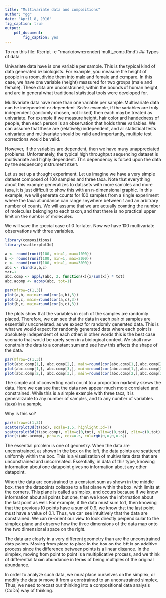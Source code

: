 ```yaml
---
title: "Multivariate data and compositions"
author: "gg"
date: "April 8, 2016"
fig_caption: true
output:
    pdf_document:
        fig_caption: yes
---
```


To run this file:
Rscript -e "rmarkdown::render('multi_comp.Rmd')
## Types of data

Univariate data have is one variable per sample. This is the typical kind of data generated by biologists. For example, you measure the height of people in a room, divide them into male and female and compare. In this case, we have one variable (height) measured for two groups (male and female). These data are unconstrained, within the bounds of human height, and are in general what traditional statistical tools were developed for.

Multivariate data have more than one variable per sample. Multivariate data can be independent or dependent. So for example, if the variables are truly independent (randomly chosen, not linked) then each may be treated as univariate. For example if we measure height, hair color and handedness of people, then each person is an observation that holds three variables. We can assume that these are (relatively) independent, and all statistical tests univariate and multivariate should be valid and importantly, multiple test corrections would be valid.

However, if the variables are dependent, then we have many unappreciated problems. Unfortunately, the typical high throughput sequencing dataset is multivariate and highly dependent. This dependency is forced upon the data by the sequencing instrument itself.


Let us set up a thought experiment. Let us imagine we have a very simple dataset composed of 100 samples and three taxa. Note that everything about this example generalizes to datasets with more samples and  more taxa, it is just difficult to show this with an n-dimensional graphic. In this example, we will generate counts for 100 samples from a single experiment where the taxa abundance can range anywhere between 1 and an arbitrary number of counts. We will assume that we are actually counting the number of molecules belonging to each taxon, and that there is no practical upper limit on the number of molecules.

We will save the special case of 0 for later. Now we have 100 multivariate observations with three variables.

```r
library(compositions)
library(scatterplot3d)

a <- round(runif(100, min=1, max=1000))
b <- round(runif(100, min=1, max=2000))
c <- round(runif(100, min=1, max=3000))
abc <- rbind(a,b,c)
tot=1
abc.comp <- apply(abc, 2, function(x){x/sum(x)} * tot)
abc.acomp <- acomp(abc, tot=1)

par(mfrow=c(1,3))
plot(a,b, main=round(cor(a,b),3))
plot(a,c, main=round(cor(a,c),3))
plot(b,c, main=round(cor(b,c),3))
```

The plots show that the variables in each of the samples are randomly placed. Therefore, we can see that the data in each pair of samples are essentially uncorrelated, as we expect for randomly generated data. This is what we would expect for randomly generated data where each point is absolutely independent of each other: in other words this is the best case scenario that would be rarely seen in a biological context. We shall now constrain the data to a constant sum and see how this affects the shape of the data.

```r
par(mfrow=c(1,3))
plot(abc.comp[1,], abc.comp[2,], main=round(cor(abc.comp[1,],abc.comp[2,]),3))
plot(abc.comp[1,], abc.comp[3,], main=round(cor(abc.comp[1,],abc.comp[3,]),3))
plot(abc.comp[2,], abc.comp[3,], main=round(cor(abc.comp[2,],abc.comp[3,]),3))
```

The simple act of converting each count to a proportion markedly skews the data. Here we can see that the data now appear much more correlated and constrained. While this is a simple example with three taxa, it is generalizable to any number of samples, and to any number of variables (taxa) in a sample.

Why is this so?

```r
par(mfrow=c(1,3))
scatterplot3d(t(abc), scale=1.5, highlight.3d=T)
scatterplot3d(t(abc.comp), xlim=c(0,tot), ylim=c(0,tot), zlim=c(0,tot), scale=1.5, highlight.3d=T)
plot(t(abc.acomp), pch=19, cex=0.5, col=rgb(0,0,0,0.5))

```

The essential problem is one of geometry. When the data are unconstrained, as shown in the box on the left, the data points are scattered uniformly within the box. This is a visualization of multivariate data that are unconstrained and uncorrelated. Essentially, in data of this type, knowing information about one datapoint gives no information about any other datapoint.

When the data are constrained to a constant sum as shown in the middle box, then the datapoints collapse to a flat plane within the box, with limits at the corners. This plane is called a simplex, and occurs because if we know information about all points but one, then we know the information about the last point as well. For example, if the data must sum to 1, then knowing that the previous 10 points have a sum of 0.9, we know that the last point must have a value of 0.1. Thus, we can see intuitively that the data are constrained. We can re-orient our view to look directly perpendicular to the simplex plane and observe how the three dimensions of the data map onto the two dimensional space on the right.

The data are clearly in a very different geometry than are the unconstrained data points. Moving from place to place in the box on the left is an additive process since the difference between points is a linear distance. In the simplex, moving from point to point is a multiplicative process, and we think of differential taxon abundance in terms of being multiples of the original abundance.

In order to analyze such data, we must place ourselves on the simplex, or modify the data to move it from a constrained to an unconstrained simplex. Thus, we need to recast our thinking into a compositional data analysis (CoDa) way of thinking.

